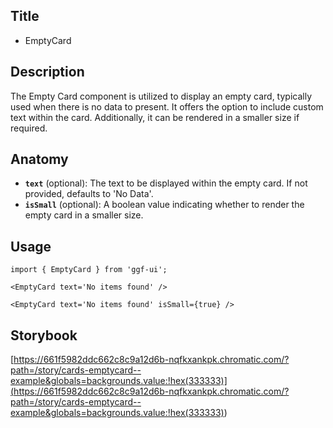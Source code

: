 ## Title

- EmptyCard

## Description

The Empty Card component is utilized to display an empty card, typically used when there is no data to present. It offers the option to include custom text within the card. Additionally, it can be rendered in a smaller size if required.

## Anatomy

- **`text`** (optional): The text to be displayed within the empty card. If not provided, defaults to 'No Data'.
- **`isSmall`** (optional): A boolean value indicating whether to render the empty card in a smaller size.

## Usage

```tsx
import { EmptyCard } from 'ggf-ui';
```

```tsx
<EmptyCard text='No items found' />
```

```tsx
<EmptyCard text='No items found' isSmall={true} />
```

## Storybook

[https://661f5982ddc662c8c9a12d6b-nqfkxankpk.chromatic.com/?path=/story/cards-emptycard--example&globals=backgrounds.value:!hex(333333)](<https://661f5982ddc662c8c9a12d6b-nqfkxankpk.chromatic.com/?path=/story/cards-emptycard--example&globals=backgrounds.value:!hex(333333)>)
